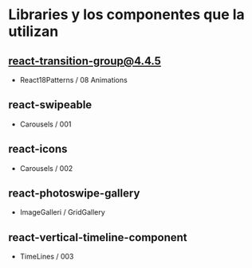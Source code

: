 # Libraries y los componentes que la utilizan

## react-transition-group@4.4.5

- React18Patterns / 08 Animations

## react-swipeable

- Carousels / 001

## react-icons

- Carousels / 002

## react-photoswipe-gallery

- ImageGalleri / GridGallery

## react-vertical-timeline-component

- TimeLines / 003